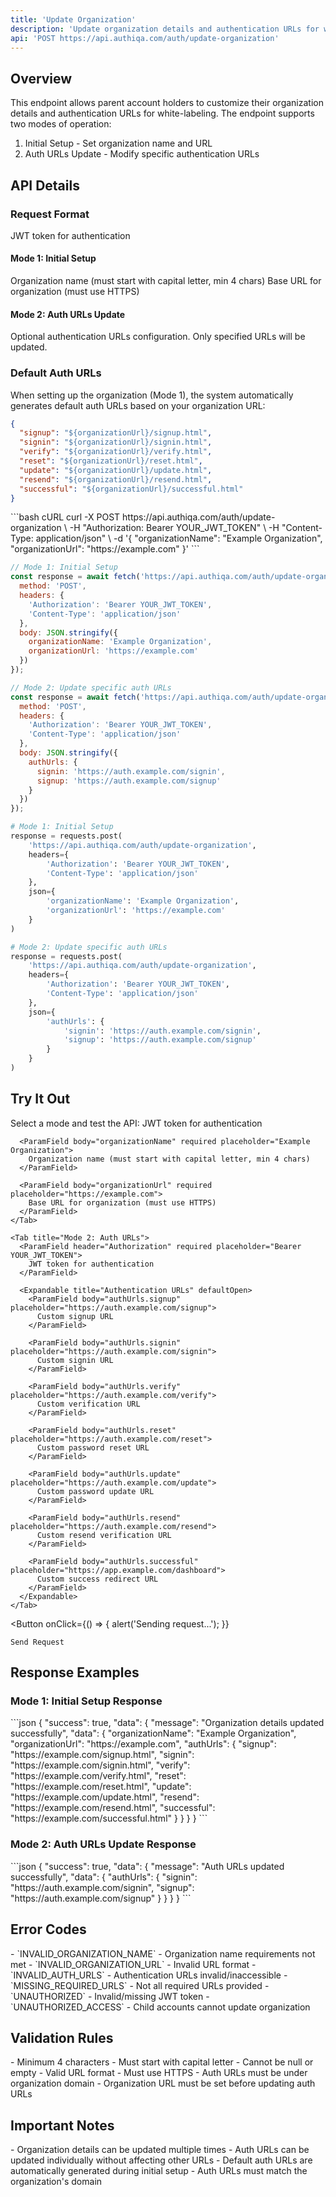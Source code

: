 ```yaml
---
title: 'Update Organization'
description: 'Update organization details and authentication URLs for white-labeling'
api: 'POST https://api.authiqa.com/auth/update-organization'
---
```



## Overview

This endpoint allows parent account holders to customize their organization details and authentication URLs for white-labeling. The endpoint supports two modes of operation:
1. Initial Setup - Set organization name and URL
2. Auth URLs Update - Modify specific authentication URLs

## API Details

### Request Format
<ParamField header="Authorization" type="string" required placeholder="Bearer YOUR_JWT_TOKEN">
    JWT token for authentication
</ParamField> 

#### Mode 1: Initial Setup
<ParamField body="organizationName" type="string" required>
  Organization name (must start with capital letter, min 4 chars)
</ParamField>

<ParamField body="organizationUrl" type="string" required>
  Base URL for organization (must use HTTPS)
</ParamField>

#### Mode 2: Auth URLs Update
<ParamField body="authUrls" type="object">
  Optional authentication URLs configuration. Only specified URLs will be updated.
</ParamField>

### Default Auth URLs

When setting up the organization (Mode 1), the system automatically generates default auth URLs based on your organization URL:

```json
{
  "signup": "${organizationUrl}/signup.html",
  "signin": "${organizationUrl}/signin.html",
  "verify": "${organizationUrl}/verify.html",
  "reset": "${organizationUrl}/reset.html",
  "update": "${organizationUrl}/update.html",
  "resend": "${organizationUrl}/resend.html",
  "successful": "${organizationUrl}/successful.html"
}
```

<RequestExample>
```bash cURL
curl -X POST https://api.authiqa.com/auth/update-organization \
  -H "Authorization: Bearer YOUR_JWT_TOKEN" \
  -H "Content-Type: application/json" \
  -d '{
    "organizationName": "Example Organization",
    "organizationUrl": "https://example.com"
  }'
```

```javascript JavaScript
// Mode 1: Initial Setup
const response = await fetch('https://api.authiqa.com/auth/update-organization', {
  method: 'POST',
  headers: {
    'Authorization': 'Bearer YOUR_JWT_TOKEN',
    'Content-Type': 'application/json'
  },
  body: JSON.stringify({
    organizationName: 'Example Organization',
    organizationUrl: 'https://example.com'
  })
});

// Mode 2: Update specific auth URLs
const response = await fetch('https://api.authiqa.com/auth/update-organization', {
  method: 'POST',
  headers: {
    'Authorization': 'Bearer YOUR_JWT_TOKEN',
    'Content-Type': 'application/json'
  },
  body: JSON.stringify({
    authUrls: {
      signin: 'https://auth.example.com/signin',
      signup: 'https://auth.example.com/signup'
    }
  })
});
```

```python Python
# Mode 1: Initial Setup
response = requests.post(
    'https://api.authiqa.com/auth/update-organization',
    headers={
        'Authorization': 'Bearer YOUR_JWT_TOKEN',
        'Content-Type': 'application/json'
    },
    json={
        'organizationName': 'Example Organization',
        'organizationUrl': 'https://example.com'
    }
)

# Mode 2: Update specific auth URLs
response = requests.post(
    'https://api.authiqa.com/auth/update-organization',
    headers={
        'Authorization': 'Bearer YOUR_JWT_TOKEN',
        'Content-Type': 'application/json'
    },
    json={
        'authUrls': {
            'signin': 'https://auth.example.com/signin',
            'signup': 'https://auth.example.com/signup'
        }
    }
)
```
</RequestExample>

## Try It Out

<Note>
Select a mode and test the API:
</Note>

<Card>
  <Tabs>
    <Tab title="Mode 1: Initial Setup">
      <ParamField header="Authorization" required placeholder="Bearer YOUR_JWT_TOKEN">
        JWT token for authentication
      </ParamField>

      <ParamField body="organizationName" required placeholder="Example Organization">
        Organization name (must start with capital letter, min 4 chars)
      </ParamField>

      <ParamField body="organizationUrl" required placeholder="https://example.com">
        Base URL for organization (must use HTTPS)
      </ParamField>
    </Tab>

    <Tab title="Mode 2: Auth URLs">
      <ParamField header="Authorization" required placeholder="Bearer YOUR_JWT_TOKEN">
        JWT token for authentication
      </ParamField>

      <Expandable title="Authentication URLs" defaultOpen>
        <ParamField body="authUrls.signup" placeholder="https://auth.example.com/signup">
          Custom signup URL
        </ParamField>

        <ParamField body="authUrls.signin" placeholder="https://auth.example.com/signin">
          Custom signin URL
        </ParamField>

        <ParamField body="authUrls.verify" placeholder="https://auth.example.com/verify">
          Custom verification URL
        </ParamField>

        <ParamField body="authUrls.reset" placeholder="https://auth.example.com/reset">
          Custom password reset URL
        </ParamField>

        <ParamField body="authUrls.update" placeholder="https://auth.example.com/update">
          Custom password update URL
        </ParamField>

        <ParamField body="authUrls.resend" placeholder="https://auth.example.com/resend">
          Custom resend verification URL
        </ParamField>

        <ParamField body="authUrls.successful" placeholder="https://app.example.com/dashboard">
          Custom success redirect URL
        </ParamField>
      </Expandable>
    </Tab>
  </Tabs>

  <Expandable title="Headers" defaultOpen>
    <ParamField header="Content-Type" value="application/json" />
  </Expandable>

  <Button
    onClick={() => {
      alert('Sending request...');
    }}
  >
    Send Request
  </Button>
</Card>

## Response Examples

### Mode 1: Initial Setup Response
<ResponseField name="200: Success">
```json
{
  "success": true,
  "data": {
    "message": "Organization details updated successfully",
    "data": {
      "organizationName": "Example Organization",
      "organizationUrl": "https://example.com",
      "authUrls": {
        "signup": "https://example.com/signup.html",
        "signin": "https://example.com/signin.html",
        "verify": "https://example.com/verify.html",
        "reset": "https://example.com/reset.html",
        "update": "https://example.com/update.html",
        "resend": "https://example.com/resend.html",
        "successful": "https://example.com/successful.html"
      }
    }
  }
}
```
</ResponseField>

### Mode 2: Auth URLs Update Response
<ResponseField name="200: Success">
```json
{
  "success": true,
  "data": {
    "message": "Auth URLs updated successfully",
    "data": {
      "authUrls": {
        "signin": "https://auth.example.com/signin",
        "signup": "https://auth.example.com/signup"
      }
    }
  }
}
```
</ResponseField>

## Error Codes

<ResponseField name="400 Bad Request">
  - `INVALID_ORGANIZATION_NAME` - Organization name requirements not met
  - `INVALID_ORGANIZATION_URL` - Invalid URL format
  - `INVALID_AUTH_URLS` - Authentication URLs invalid/inaccessible
  - `MISSING_REQUIRED_URLS` - Not all required URLs provided
</ResponseField>

<ResponseField name="401 Unauthorized">
  - `UNAUTHORIZED` - Invalid/missing JWT token
  - `UNAUTHORIZED_ACCESS` - Child accounts cannot update organization
</ResponseField>

## Validation Rules

<CardGroup cols={2}>
  <Card title="Organization Name" icon="building">
    - Minimum 4 characters
    - Must start with capital letter
    - Cannot be null or empty
  </Card>
  <Card title="URLs" icon="link">
    - Valid URL format
    - Must use HTTPS
    - Auth URLs must be under organization domain
    - Organization URL must be set before updating auth URLs
  </Card>
</CardGroup>

## Important Notes

<Note>
- Organization details can be updated multiple times
- Auth URLs can be updated individually without affecting other URLs
- Default auth URLs are automatically generated during initial setup
- Auth URLs must match the organization's domain
</Note>

